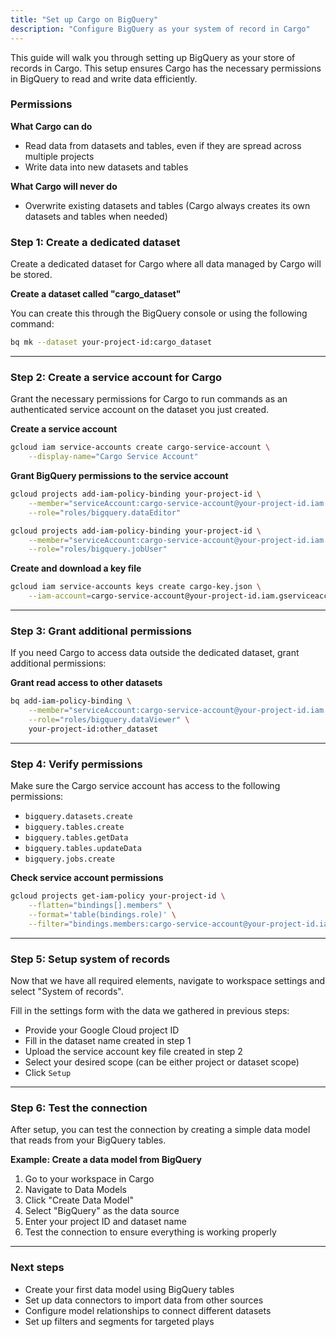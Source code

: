 ```yaml
---
title: "Set up Cargo on BigQuery"
description: "Configure BigQuery as your system of record in Cargo"
---
```


This guide will walk you through setting up BigQuery as your store of records in Cargo. This setup ensures Cargo has the necessary permissions in BigQuery to read and write data efficiently.

### Permissions

**What Cargo can do**

- Read data from datasets and tables, even if they are spread across multiple projects
- Write data into new datasets and tables

**What Cargo will never do**

- Overwrite existing datasets and tables (Cargo always creates its own datasets and tables when needed)

### **Step 1: Create a dedicated dataset**

Create a dedicated dataset for Cargo where all data managed by Cargo will be stored.

**Create a dataset called "cargo_dataset"**

You can create this through the BigQuery console or using the following command:

```bash
bq mk --dataset your-project-id:cargo_dataset
```

---

### Step 2: Create a service account for Cargo

Grant the necessary permissions for Cargo to run commands as an authenticated service account on the dataset you just created.

**Create a service account**

```bash
gcloud iam service-accounts create cargo-service-account \
    --display-name="Cargo Service Account"
```

**Grant BigQuery permissions to the service account**

```bash
gcloud projects add-iam-policy-binding your-project-id \
    --member="serviceAccount:cargo-service-account@your-project-id.iam.gserviceaccount.com" \
    --role="roles/bigquery.dataEditor"

gcloud projects add-iam-policy-binding your-project-id \
    --member="serviceAccount:cargo-service-account@your-project-id.iam.gserviceaccount.com" \
    --role="roles/bigquery.jobUser"
```

**Create and download a key file**

```bash
gcloud iam service-accounts keys create cargo-key.json \
    --iam-account=cargo-service-account@your-project-id.iam.gserviceaccount.com
```

---

### Step 3: Grant additional permissions

If you need Cargo to access data outside the dedicated dataset, grant additional permissions:

**Grant read access to other datasets**

```bash
bq add-iam-policy-binding \
    --member="serviceAccount:cargo-service-account@your-project-id.iam.gserviceaccount.com" \
    --role="roles/bigquery.dataViewer" \
    your-project-id:other_dataset
```

---

### Step 4: Verify permissions

Make sure the Cargo service account has access to the following permissions:

- `bigquery.datasets.create`
- `bigquery.tables.create`
- `bigquery.tables.getData`
- `bigquery.tables.updateData`
- `bigquery.jobs.create`

**Check service account permissions**

```bash
gcloud projects get-iam-policy your-project-id \
    --flatten="bindings[].members" \
    --format='table(bindings.role)' \
    --filter="bindings.members:cargo-service-account@your-project-id.iam.gserviceaccount.com"
```

---

### Step 5: Setup system of records

Now that we have all required elements, navigate to workspace settings and select "System of records".

Fill in the settings form with the data we gathered in previous steps:

- Provide your Google Cloud project ID
- Fill in the dataset name created in step 1
- Upload the service account key file created in step 2
- Select your desired scope (can be either project or dataset scope)
- Click `Setup`

---

### Step 6: Test the connection

After setup, you can test the connection by creating a simple data model that reads from your BigQuery tables.

**Example: Create a data model from BigQuery**

1. Go to your workspace in Cargo
2. Navigate to Data Models
3. Click "Create Data Model"
4. Select "BigQuery" as the data source
5. Enter your project ID and dataset name
6. Test the connection to ensure everything is working properly

---

### Next steps

- Create your first data model using BigQuery tables
- Set up data connectors to import data from other sources
- Configure model relationships to connect different datasets
- Set up filters and segments for targeted plays